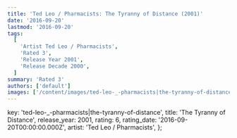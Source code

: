 ```yaml
---
title: 'Ted Leo / Pharmacists: The Tyranny of Distance (2001)'
date: '2016-09-20'
lastmod: '2016-09-20'
tags:
  [
    'Artist Ted Leo / Pharmacists',
    'Rated 3',
    'Release Year 2001',
    'Release Decade 2000',
  ]
summary: 'Rated 3'
authors: ['default']
images: ['/content/images/ted-leo-_-pharmacists|the-tyranny-of-distance.jpg']
---
```


  key: 'ted-leo-_-pharmacists|the-tyranny-of-distance',
  title: 'The Tyranny of Distance',
  release_year: 2001,
  rating: 6,
  rating_date: '2016-09-20T00:00:00.000Z',
  artist: 'Ted Leo / Pharmacists',
};

<MusicRating data={data} />
